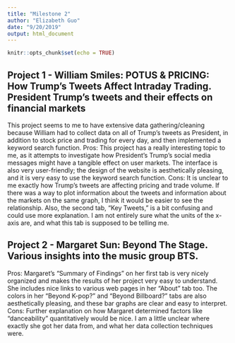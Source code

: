 ```yaml
---
title: "Milestone 2"
author: "Elizabeth Guo"
date: "9/20/2019"
output: html_document
---
```


```r
knitr::opts_chunk$set(echo = TRUE)
```

## Project 1 - William Smiles: POTUS & PRICING: How Trump’s Tweets Affect Intraday Trading. President Trump’s tweets and their effects on financial markets

This project seems to me to have extensive data gathering/cleaning because William had to collect data on all of Trump’s tweets as President, in addition to stock price and trading for every day, and then implemented a keyword search function. Pros: This project has a really interesting topic to me, as it attempts to investigate how President’s Trump’s social media messages might have a tangible effect on user markets. The interface is also very user-friendly; the design of the website is aesthetically pleasing, and it is very easy to use the keyword search function. Cons: It is unclear to me exactly how Trump’s tweets are affecting pricing and trade volume. If there was a way to plot information about the tweets and information about the markets on the same graph, I think it would be easier to see the relationship. Also, the second tab, “Key Tweets,” is a bit confusing and could use more explanation. I am not entirely sure what the units of the x-axis are, and what this tab is supposed to be telling me.


## Project 2 - Margaret Sun: Beyond The Stage. Various insights into the music group BTS.

Pros: Margaret’s “Summary of Findings” on her first tab is very nicely organized and makes the results of her project very easy to understand. She includes nice links to various web pages in her “About” tab too. The colors in her “Beyond K-pop?” and “Beyond Billboard?” tabs are also aesthetically pleasing, and these bar graphs are clear and easy to interpret. Cons: Further explanation on how Margaret determined factors like “danceability” quantitatively would be nice. I am a little unclear where exactly she got her data from, and what her data collection techniques were. 
